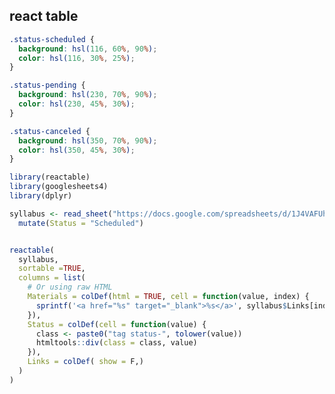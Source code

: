 ## react table


```css

.status-scheduled {
  background: hsl(116, 60%, 90%);
  color: hsl(116, 30%, 25%);
}

.status-pending {
  background: hsl(230, 70%, 90%);
  color: hsl(230, 45%, 30%);
}

.status-canceled {
  background: hsl(350, 70%, 90%);
  color: hsl(350, 45%, 30%);
}
```



```r
library(reactable)
library(googlesheets4)
library(dplyr)

syllabus <- read_sheet("https://docs.google.com/spreadsheets/d/1J4VAFUhskHjTXF_zJMgnPlMH9dr8vSXAt2K5lBi0vyg/edit?usp=sharing") %>% 
  mutate(Status = "Scheduled")


reactable(
  syllabus,
  sortable =TRUE,
  columns = list(
    # Or using raw HTML
    Materials = colDef(html = TRUE, cell = function(value, index) {
      sprintf('<a href="%s" target="_blank">%s</a>', syllabus$Links[index], value)
    }), 
    Status = colDef(cell = function(value) {
      class <- paste0("tag status-", tolower(value))
      htmltools::div(class = class, value)
    }),
    Links = colDef( show = F,)
  )
)


```